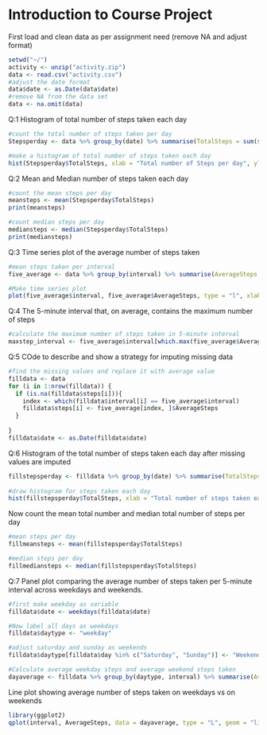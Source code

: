 Introduction to Course Project
==============================
First load and clean data as per assignment need (remove NA and adjust format)
```{r echo=TRUE}
setwd("~/")
activity <- unzip("activity.zip")
data <- read.csv("activity.csv")
#adjust the date format 
data$date <- as.Date(data$date)
#remove NA from the data set
data <- na.omit(data)

```

Q:1 Histogram of total number of steps taken each day
```{r echo=TRUE}
#count the total number of steps taken per day
Stepsperday <- data %>% group_by(date) %>% summarise(TotalSteps = sum(steps))

#make a histogram of total number of steps taken each day
hist(Stepsperday$TotalSteps, xlab = "Total number of Steps per day", ylab = "Step Counts", main = "Total number of Steps taken each day", col =6)

```

Q:2 Mean and Median number of steps taken each day
```{r echo=TRUE}
#count the mean steps per day
meansteps <- mean(Stepsperday$TotalSteps)
print(meansteps)

#count median steps per day
mediansteps <- median(Stepsperday$TotalSteps)
print(mediansteps)
```

Q:3 Time series plot of the average number of steps taken
```{r echo=TRUE}
#mean steps taken per interval
five_average <- data %>% group_by(interval) %>% summarise(AverageSteps = mean(steps))

#Make time series plot
plot(five_average$interval, five_average$AverageSteps, type = "l", xlab = "Interval", ylab = "Average steps taken during 5 minute interval")
```

Q:4 The 5-minute interval that, on average, contains the maximum number of steps
```{r echo=TRUE}
#calculate the maximum number of steps taken in 5-minute interval
maxstep_interval <- five_average$interval[which.max(five_average$AverageSteps)]
```

Q:5 COde to describe and show a strategy for imputing missing data
```{r echo=TRUE}
#find the missing values and replace it with average value
filldata <- data
for (i in 1:nrow(filldata)) {
  if (is.na(filldata$steps[i])){
    index <- which(filldata$interval[i] == five_average$interval)
    filldata$steps[i] <- five_average[index, ]$AverageSteps
  }
  
}
filldata$date <- as.Date(filldata$date)
```

Q:6 Histogram of the total number of steps taken each day after missing values are imputed
```{r echo=TRUE}
fillstepsperday <- filldata %>% group_by(date) %>% summarise(TotalSteps = sum(steps))
 
#draw histogram for steps taken each day
hist(fillstepsperday$TotalSteps, xlab = "Total number of steps taken each day", ylab = "Count", main = "Histogram of total number of steps taken each day", col =6)
```

Now count the mean total number and median total number of steps per day 

```{r echo=TRUE}
#mean steps per day
fillmeansteps <- mean(fillstepsperday$TotalSteps)

#median steps per day
fillmediansteps <- median(fillstepsperday$TotalSteps)

```

Q:7 Panel plot comparing the average number of steps taken per 5-minute interval across weekdays and weekends.
```{r echo=TRUE}
#first make weekday as variable
filldata$date <- weekdays(filldata$date)

#Now label all days as weekdays
filldata$daytype <- "weekday"

#adjust saturday and sunday as weekends
filldata$daytype[filldata$day %in% c("Saturday", "Sunday")] <- "Weekend"

#Calculate average weekday steps and average weekend steps taken
dayaverage <- filldata %>% group_by(daytype, interval) %>% summarise(AverageSteps = mean(steps))
```
Line plot showing average number of steps taken on weekdays vs on weekends 

```{r echo=TRUE}
library(ggplot2)
qplot(interval, AverageSteps, data = dayaverage, type = "L", geom = "line", xlab = "Interval", ylab = "Average Number of Steps taken", main = "Average steps taken on Weekends vs weekdays", facets = daytype ~.,)

```

